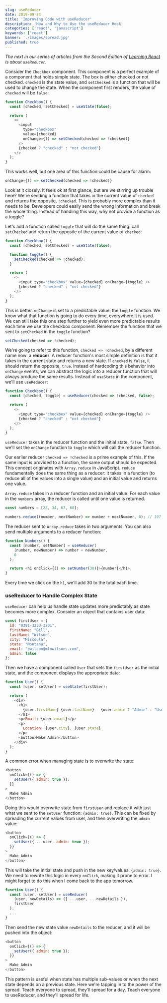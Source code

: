 ```yaml
---
slug: useReducer
date: 2019-09-24
title: 'Improving Code with useReducer'
description: 'How and Why to Use the useReducer Hook'
categories: ['react', 'javascript']
keywords: ['react']
banner: './images/spread.jpg'
published: true
---
```


*The next in our series of articles from the Second Edition of [Learning React](http://shop.oreilly.com/product/0636920252894.do) is about `useReducer`.*

Consider the `Checkbox` component. This component is a perfect example of a component that holds simple state. The box is either checked or not checked. `checked` is the state value, and `setChecked` is a function that will be used to change the state. When the component first renders, the value of `checked` will be `false`:

```javascript
function Checkbox() {
  const [checked, setChecked] = useState(false);

  return (
    <>
      <input
        type="checkbox"
        value={checked}
        onChange={() => setChecked(checked => !checked)}
      />
      {checked ? "checked" : "not checked"}
    </>
  );
}
```

This works well, but one area of this function could be cause for alarm:

```javascript
onChange={() => setChecked(checked => !checked)}
```

Look at it closely. It feels ok at first glance, but are we stirring up trouble here? We're sending a function that takes in the current value of `checked` and returns the opposite, `!checked`. This is probably more complex than it needs to be. Developers could easily send the wrong information and break the whole thing. Instead of handling this way, why not provide a function as a toggle?

Let's add a function called `toggle` that will do the same thing: call `setChecked` and return the opposite of the current value of `checked`:

```javascript
function Checkbox() {
  const [checked, setChecked] = useState(false);

  function toggle() {
    setChecked(checked => !checked);
  }

  return (
    <>
      <input type="checkbox" value={checked} onChange={toggle} />
      {checked ? "checked" : "not checked"}
    </>
  );
}
```

This is better. `onChange` is set to a predictable value: the `toggle` function. We know what that function is going to do every time, everywhere it is used. We can still take this one step further to yield even more predictable results each time we use the checkbox component. Remember the function that we sent to `setChecked` in the `toggle` function?

```javascript
setChecked(checked => !checked);
```

We're going to refer to this function, `checked => !checked`, by a different name now: a **reducer**. A reducer function's most simple definition is that it takes in the current state and returns a new state. If `checked` is `false`, it should return the opposite, `true`. Instead of hardcoding this behavior into `onChange` events, we can abstract the logic into a reducer function that will always produce the same results. Instead of `useState` in the component, we'll use `useReducer`:

```javascript
function Checkbox() {
  const [checked, toggle] = useReducer(checked => !checked, false);

  return (
    <>
      <input type="checkbox" value={checked} onChange={toggle} />
      {checked ? "checked" : "not checked"}
    </>
  );
}
```

`useReducer` takes in the reducer function and the initial state, `false`. Then we'll set the `onChange` function to `toggle` which will call the reducer function.

Our earlier reducer `checked => !checked` is a prime example of this. If the same input is provided to a function, the same output should be expected. This concept originates with `Array.reduce` in JavaScript. `reduce` fundamentally does the same thing as a reducer: it takes in a function (to reduce all of the values into a single value) and an initial value and returns one value.

`Array.reduce` takes in a reducer function and an initial value. For each value in the `numbers` array, the reducer is called until one value is returned.

```javascript
const numbers = [28, 34, 67, 68];

numbers.reduce((number, nextNumber) => number + nextNumber, 0); // 197
```

The reducer sent to `Array.reduce` takes in two arguments. You can also send multiple arguments to a reducer function:

```javascript
function Numbers() {
  const [number, setNumber] = useReducer(
    (number, newNumber) => number + newNumber,
    0
  );

  return <h1 onClick={() => setNumber(30)}>{number}</h1>;
}
```

Every time we click on the `h1`, we'll add 30 to the total each time.

### useReducer to Handle Complex State

`useReducer` can help us handle state updates more predictably as state becomes more complex. Consider an object that contains user data:

```javascript
const firstUser = {
  id: "0391-3233-3201",
  firstName: "Bill",
  lastName: "Wilson",
  city: "Missoula",
  state: "Montana",
  email: "bwilson@mtnwilsons.com",
  admin: false
};
```

Then we have a component called `User` that sets the `firstUser` as the initial state, and the component displays the appropriate data:

```javascript
function User() {
  const [user, setUser] = useState(firstUser);

  return (
    <div>
      <h1>
        {user.firstName} {user.lastName} - {user.admin ? "Admin" : "User"}
      </h1>
      <p>Email: {user.email}</p>
      <p>
        Location: {user.city}, {user.state}
      </p>
      <button>Make Admin</button>
    </div>
  );
}
```

A common error when managing state is to overwrite the state:

```javascript
<button
  onClick={() => {
    setUser({ admin: true });
  }}
>
  Make Admin
</button>
```

Doing this would overwrite state from `firstUser` and replace it with just what we sent to the `setUser` function: `{admin: true}`. This can be fixed by spreading the current values from user, and then overwriting the `admin` value:

```javascript
<button
  onClick={() => {
    setUser({ ...user, admin: true });
  }}
>
  Make Admin
</button>
```

This will take the initial state and push in the new key/values: `{admin: true}`. We need to rewrite this logic in every `onClick`, making it prone to error. I might forget to do this when I come back to the app tomorrow.

```javascript
function User() {
  const [user, setUser] = useReducer(
    (user, newDetails) => ({ ...user, ...newDetails }),
    firstUser
  );
  ...
}
```

Then send the new state value `newDetails` to the reducer, and it will be pushed into the object:

```javascript
<button
  onClick={() => {
    setUser({ admin: true });
  }}
>
  Make Admin
</button>
```

This pattern is useful when state has multiple sub-values or when the next state depends on a previous state. Here we're tapping in to the power of the spread. Teach everyone to spread, they'll spread for a day. Teach everyone to useReducer, and they'll spread for life.
